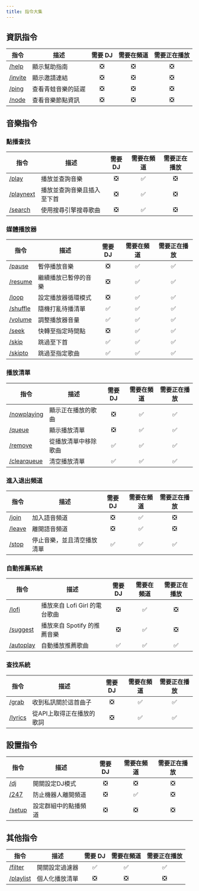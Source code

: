 ```yaml
---
title: 指令大集
---
```

## 資訊指令
| 指令 | 描述 | 需要 DJ | 需要在頻道 | 需要正在播放 |
| ---- | ---- | :----: | :----: | :----: |
| [/help](/docs/frogmusic/cmd/info/help) | 顯示幫助指南 | ❎ | ❎ | ❎ |
| [/invite](/docs/frogmusic/cmd/info/invite) | 顯示邀請連結 | ❎ | ❎ | ❎ |
| [/ping](/docs/frogmusic/cmd/info/ping) | 查看青蛙音樂的延遲 | ❎ | ❎ | ❎ |
| [/node](/docs/frogmusic/cmd/info/node) | 查看音樂節點資訊 | ❎ | ❎ | ❎ |

## 音樂指令
### 點播查找
| 指令 | 描述 | 需要 DJ | 需要在頻道 | 需要正在播放 |
| ---- | ---- | :----: | :----: | :----: |
| [/play](/docs/frogmusic/cmd/music/psearch/play) | 播放並查詢音樂 | ❎ | ✅ | ❎ |
| [/playnext](/docs/frogmusic/cmd/music/psearch/playnext) | 播放並查詢音樂且插入至下首 | ❎ | ✅ | ❎ |
| [/search](/docs/frogmusic/cmd/music/psearch/search) | 使用搜尋引擎搜尋歌曲 | ❎ | ✅ | ❎ |

### 媒體播放器
| 指令 | 描述 | 需要 DJ | 需要在頻道 | 需要正在播放 |
| ---- | ---- | :----: | :----: | :----: |
| [/pause](/docs/frogmusic/cmd/music/player/pause) | 暫停播放音樂 | ❎ | ✅ | ✅ |
| [/resume](/docs/frogmusic/cmd/music/player/resume) | 繼續播放已暫停的音樂 | ❎ | ✅ | ✅ |
| [/loop](/docs/frogmusic/cmd/music/player/loop) | 設定播放器循環模式 | ❎ | ✅ | ✅ |
| [/shuffle](/docs/frogmusic/cmd/music/player/shuffle) | 隨機打亂待播清單 | ✅ | ✅ | ✅ |
| [/volume](/docs/frogmusic/cmd/music/player/volume) | 調整播放器音量 | ✅ | ✅ | ✅ |
| [/seek](/docs/frogmusic/cmd/music/player/seek) | 快轉至指定時間點 | ❎ | ✅ | ✅ |
| [/skip](/docs/frogmusic/cmd/music/player/skip) | 跳過至下首 | ✅ | ✅ | ✅ |
| [/skipto](/docs/frogmusic/cmd/music/player/skipto) | 跳過至指定歌曲 | ✅ | ✅ | ✅ |

### 播放清單
| 指令 | 描述 | 需要 DJ | 需要在頻道 | 需要正在播放 |
| ---- | ---- | :----: | :----: | :----: |
| [/nowplaying](/docs/frogmusic/cmd/music/queuea/nowplaying) | 顯示正在播放的歌曲 | ❎ | ✅ | ✅ |
| [/queue](/docs/frogmusic/cmd/music/queuea/queue) | 顯示播放清單 | ❎ | ✅ | ✅ |
| [/remove](/docs/frogmusic/cmd/music/queuea/remove) | 從播放清單中移除歌曲 | ✅ | ✅ | ✅ |
| [/clearqueue](/docs/frogmusic/cmd/music/queuea/clearqueue) | 清空播放清單 | ✅ | ✅ | ✅ |

### 進入退出頻道
| 指令 | 描述 | 需要 DJ | 需要在頻道 | 需要正在播放 |
| ---- | ---- | :----: | :----: | :----: |
| [/join](/docs/frogmusic/cmd/music/joinleave/join) | 加入語音頻道 | ❎ | ✅ | ❎ |
| [/leave](/docs/frogmusic/cmd/music/joinleave/leave) | 離開語音頻道 | ❎ | ✅ | ❎ |
| [/stop](/docs/frogmusic/cmd/music/joinleave/stop) | 停止音樂，並且清空播放清單 | ✅ | ✅ | ✅ |

### 自動推薦系統
| 指令 | 描述 | 需要 DJ | 需要在頻道 | 需要正在播放 |
| ---- | ---- | :----: | :----: | :----: |
| [/lofi](/docs/frogmusic/cmd/music/suggestion/lofi) | 播放來自 Lofi Girl 的電台歌曲 | ❎ | ✅ | ❎ |
| [/suggest](/docs/frogmusic/cmd/music/suggestion/suggest) | 播放來自 Spotify 的推薦音樂 | ❎ | ✅ | ❎ |
| [/autoplay](/docs/frogmusic/cmd/music/suggestion/autoplay) | 自動播放推薦歌曲 | ✅ | ✅ | ✅ |

### 查找系統
| 指令 | 描述 | 需要 DJ | 需要在頻道 | 需要正在播放 |
| ---- | ---- | :----: | :----: | :----: |
| [/grab](/docs/frogmusic/cmd/music/search/grab) | 收到私訊關於這首曲子 | ❎ | ✅ | ✅ |
| [/lyrics](/docs/frogmusic/cmd/music/search/lyrics) | 從API上取得正在播放的歌詞 | ❎ | ✅ | ✅ |

## 設置指令
| 指令 | 描述 | 需要 DJ | 需要在頻道 | 需要正在播放 |
| ---- | ---- | :----: | :----: | :----: |
| [/dj](/docs/frogmusic/cmd/settings/dj) | 開關設定DJ模式 | ❎ | ❎ | ❎ |
| [/247](/docs/frogmusic/cmd/settings/247) | 防止機器人離開頻道 | ❎ | ✅ | ❎ |
| [/setup](/docs/frogmusic/cmd/settings/setup) | 設定群組中的點播頻道 | ❎ | ❎ | ❎ |

## 其他指令
| 指令 | 描述 | 需要 DJ | 需要在頻道 | 需要正在播放 |
| ---- | ---- | :----: | :----: | :----: |
| [/filter](/docs/frogmusic/cmd/other/filter) | 開關設定過濾器 | ✅ | ✅ | ✅ |
| [/playlist](/docs/frogmusic/cmd/other/playlist) | 個人化播放清單 | ❎ | ❎ | ❎ |